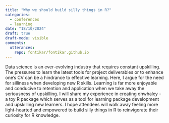 ```yaml
---
title: "Why we should build silly things in R?"
categories:
  - conferences
  - learning
date: "18/10/2024"
draft: true
draft-mode: visible
comments:
  utterances:
    repo: fontikar/fontikar.github.io
---
```




Data science is an ever-evolving industry that requires constant upskilling. The pressures to learn the latest tools for project deliverables or to enhance one’s CV can be a hindrance to effective learning. Here, I argue for the need for silliness when developing new R skills. Learning is far more enjoyable and conducive to retention and application when we take away the seriousness of upskilling. I will share my experience in creating ohwhaley - a toy R package which serves as a tool for learning package development and upskilling new learners. I hope attendees will walk away feeling more light-hearted and empowered to build silly things in R to reinvigorate their curiosity for R knowledge.

